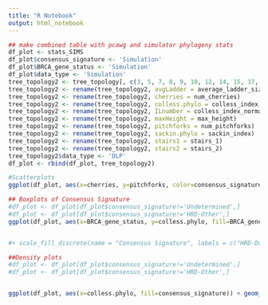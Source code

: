 ```yaml
---
title: "R Notebook"
output: html_notebook
---
```



```r
## make combined table with pcawg and simulator phylogeny stats
df_plot <- stats_SIMS
df_plot$consensus_signature <- 'Simulation'
df_plot$BRCA_gene_status <- 'Simulation'
df_plot$data_type <- 'Simulation'
tree_topology2 <- tree_topology[, c(3, 5, 7, 8, 9, 10, 12, 14, 15, 17, 18)]
tree_topology2 <- rename(tree_topology2, avgLadder = average_ladder_size)
tree_topology2 <- rename(tree_topology2, cherries = num_cherries)
tree_topology2 <- rename(tree_topology2, colless.phylo = colless_index)
tree_topology2 <- rename(tree_topology2, ILnumber = colless_index_normalized)
tree_topology2 <- rename(tree_topology2, maxHeight = max_height)
tree_topology2 <- rename(tree_topology2, pitchforks = num_pitchforks)
tree_topology2 <- rename(tree_topology2, sackin.phylo = sackin_index)
tree_topology2 <- rename(tree_topology2, stairs1 = stairs_1)
tree_topology2 <- rename(tree_topology2, stairs2 = stairs_2)
tree_topology2$data_type <- 'DLP'
df_plot <- rbind(df_plot, tree_topology2)
```

```r
#Scatterplots
ggplot(df_plot, aes(x=cherries, y=pitchforks, color=consensus_signature)) + geom_point() + xlab('# of Cherries') + ylab('# of Pitchforks') + labs(color = "Consensus Signature") + scale_fill_discrete(name = "Consensus Signature", labels = c("HRD-Dup", "HRD-Del", "HRD-Other", 'FBI', 'TD', 'Simulation', 'NA')) + scale_colour_manual(values = c("#5890c0","#62a766","#4ac4b9","#833216","#d1352d","#7f7f7f","#cccccc")) + geom_smooth(method=lm, se=TRUE, col='black', size=0.5, alpha=1/10)
```
```r
## Boxplots of Consensus Signature
#df_plot <- df_plot[df_plot$consensus_signature!='Undetermined',]
#df_plot <- df_plot[df_plot$consensus_signature!='HRD-Other',]
ggplot(df_plot, aes(x=BRCA_gene_status, y=colless.phylo, fill=BRCA_gene_status)) + geom_boxplot() + xlab('BRCA Status') + ylab('Colless Index') + labs(fill = "BRCA Status") + geom_jitter(alpha = 1/8)


#+ scale_fill_discrete(name = "Consensus Signature", labels = c("HRD-Dup", "HRD-Del", "HRD-Other", 'FBI', 'TD', 'Simulation', 'NA')) + scale_colour_manual(values = c("#5890c0","#62a766","#4ac4b9","#833216","#d1352d","#7f7f7f","#cccccc")) 
```
```r
##Density plots
#df_plot <- df_plot[df_plot$consensus_signature!='Undetermined',]
#df_plot <- df_plot[df_plot$consensus_signature!='HRD-Other',]


ggplot(df_plot, aes(x=colless.phylo, fill=consensus_signature)) + geom_density() + xlab('Consensus Signature') + ylab('Frequency') + labs(fill = "Consensus Signature")

```

